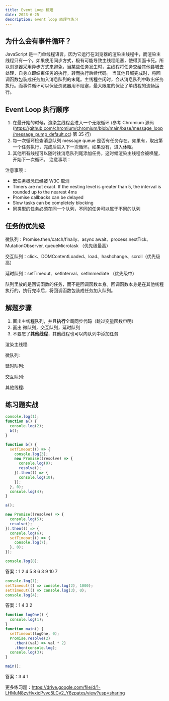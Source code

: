 ```yaml
---
title: Event Loop 梳理
date: 2023-6-25
description: event loop 原理与练习
---
```


## 为什么会有事件循环？

JavaScript 是一门单线程语言，因为它运行在浏览器的渲染主线程中，而渲染主线程只有一个。如果使用同步方式，极有可能导致主线程阻塞，使得页面卡死。所以浏览器采用异步方式来避免，当某些任务发生时，主线程将任务交给其他县城去处理，自身立即结束任务的执行，转而执行后续代码。
当其他县城完成时，将回调函数包装成任务加入消息队列的末尾。主线程空闲时，会从消息队列中取出任务执行。而事件循环可以保证浏览器用不阻塞，最大限度的保证了单线程的流畅运行。

## Event Loop 执行顺序

1. 在最开始的时候，渲染主线程会进入一个无限循环 (参考 Chromium 源码 (https://github.com/chromium/chromium/blob/main/base/message_loop/message_pump_default.cc) 第 35 行)
2. 每一次循环检查消息队列 message queue 是否有任务存在。如果有，取出第一个任务执行，完成后进入下一次循环。如果没有，进入休眠。
3. 其他所有线程可以随时往消息队列尾添加任务，这时候渲染主线程会被唤醒，开始下一次循环。
   注意事项：

注意事项：

- 宏任务概念已经被 W3C 取消
- Timers are not exact. If the nesting level is greater than 5, the interval is rounded up to the nearest 4ms
- Promise callbacks can be delayed
- Slow tasks can be completely blocking
- 同类型的任务必须在同一个队列，不同的任务可以属于不同的队列

## 任务的优先级

微队列：Promise.then/catch/finally、async await、process.nextTick、MutationObserver, queueMicrotask （优先级最高）

交互队列：click、DOMContentLoaded、load、hashchange、scroll（优先级高）

延时队列：setTimeout、setInterval、setImmediate （优先级中）

队列里放的是回调函数的任务，而不是回调函数本身。回调函数本身是在其他线程执行的，执行完毕后，将回调函数包装成任务加入队列。

## 解题步骤

1. 画出主线程队列，并且**执行**全局同步代码（跳过变量函数申明）
2. 画出 微队列，交互队列，延时队列
3. 不要忘了**其他线程**，其他线程也可以向队列中添加任务

渲染主线程:

微队列:

延时队列:

交互队列:

其他线程:

## 练习题实战

```js
console.log(1);
function a() {
  console.log(2);
  b();
}

function b() {
  setTimeout(() => {
    console.log(3);
    new Promise((resolve) => {
      console.log(9);
      resolve();
    }).then(() => {
      console.log(10);
    });
  }, 0);
  console.log(4);
}

a();

new Promise((resolve) => {
  console.log(5);
  resolve();
}).then(() => {
  console.log(6);
  setTimeout(() => {
    console.log(7);
  }, 0);
});

console.log(8);
```

答案：1 2 4 5 8 6 3 9 10 7

```js
console.log(1);
setTimeout(() => console.log(2), 1000);
setTimeout(() => console.log(3), 0);
console.log(4);
```

答案：1 4 3 2

```js
function logOne() {
  console.log(1);
}
function main() {
  setTimeout(logOne, 0);
  Promise.resolve(2)
    .then((val) => val * 2)
    .then(console.log);
  console.log(3);
}

main();
```

答案：3 4 1

更多练习题：https://drive.google.com/file/d/1-LHMuN8zvHvxicPvvc5LCv2_Y8zpatxs/view?usp=sharing
